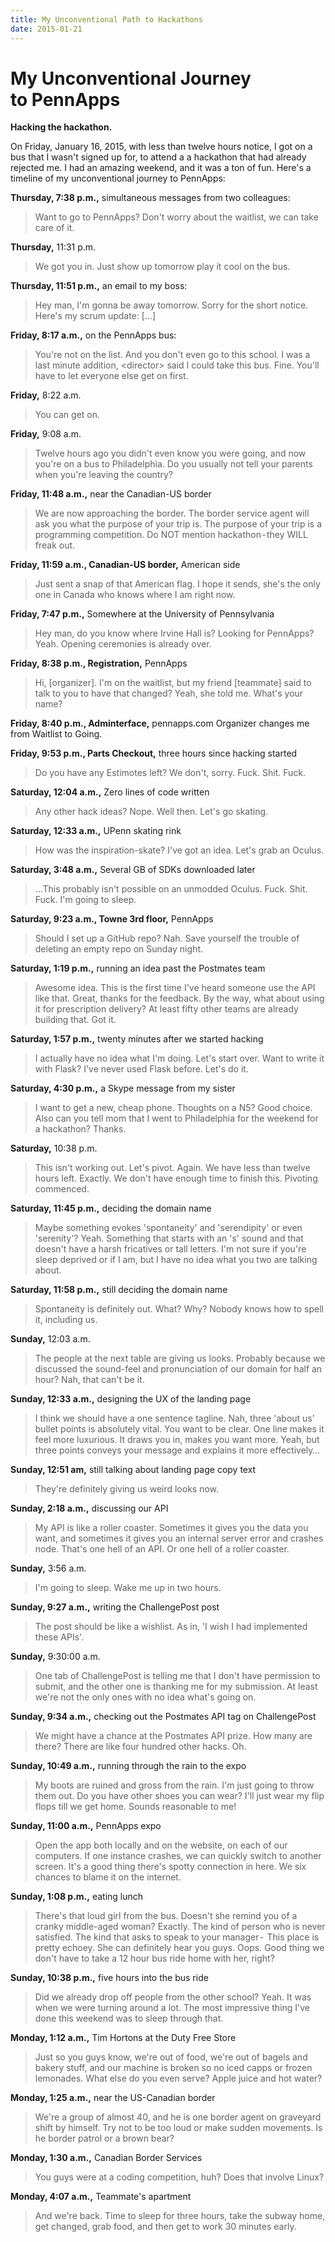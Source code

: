 ```yaml
---
title: My Unconventional Path to Hackathons
date: 2015-01-21
---
```


# My Unconventional Journey to PennApps
__Hacking the hackathon.__

On Friday, January 16, 2015, with less than twelve hours notice, I got on a bus that I wasn't signed up for, to attend a a hackathon that had already rejected me. I had an amazing weekend, and it was a ton of fun. Here's a timeline of my unconventional journey to PennApps:

__Thursday, 7:38 p.m.,__ simultaneous messages from two colleagues:
> Want to go to PennApps? Don't worry about the waitlist, we can take care of it.

__Thursday,__ 11:31 p.m.
> We got you in. Just show up tomorrow play it cool on the bus.

__Thursday, 11:51 p.m.,__ an email to my boss:
> Hey man, I'm gonna be away tomorrow. Sorry for the short notice. Here's my scrum update: […]

__Friday, 8:17 a.m.,__ on the PennApps bus:
> You're not on the list. And you don't even go to this school.
> I was a last minute addition, \<director\> said I could take this bus.
> Fine. You'll have to let everyone else get on first.

__Friday,__ 8:22 a.m.
> You can get on.

__Friday,__ 9:08 a.m.
> Twelve hours ago you didn't even know you were going, and now you're on a bus to Philadelphia. Do you usually not tell your parents when you're leaving the country?

__Friday, 11:48 a.m.,__ near the Canadian-US border
> We are now approaching the border. The border service agent will ask you what the purpose of your trip is. The purpose of your trip is a programming competition. Do NOT mention hackathon - they WILL freak out.

__Friday, 11:59 a.m., Canadian-US border,__ American side
> Just sent a snap of that American flag. I hope it sends, she's the only one in Canada who knows where I am right now.

__Friday, 7:47 p.m.,__ Somewhere at the University of Pennsylvania
> Hey man, do you know where Irvine Hall is?
> Looking for PennApps?
> Yeah.
> Opening ceremonies is already over.

__Friday, 8:38 p.m., Registration,__ PennApps
> Hi, [organizer]. I'm on the waitlist, but my friend [teammate] said to talk to you to have that changed?
> Yeah, she told me. What's your name?

__Friday, 8:40 p.m., Adminterface,__ pennapps.com
Organizer changes me from Waitlist to Going.

__Friday, 9:53 p.m., Parts Checkout,__ three hours since hacking started
> Do you have any Estimotes left?
> We don't, sorry.
> Fuck.
> Shit.
> Fuck.

__Saturday, 12:04 a.m.,__ Zero lines of code written
> Any other hack ideas?
> Nope.
> Well then. Let's go skating.

__Saturday, 12:33 a.m.,__ UPenn skating rink
> How was the inspiration-skate?
> I've got an idea. Let's grab an Oculus.

__Saturday, 3:48 a.m.,__ Several GB of SDKs downloaded later
> …This probably isn't possible on an unmodded Oculus.
> Fuck.
> Shit.
> Fuck.
> I'm going to sleep.

__Saturday, 9:23 a.m., Towne 3rd floor,__ PennApps
> Should I set up a GitHub repo?
> Nah. Save yourself the trouble of deleting an empty repo on 
Sunday night.

__Saturday, 1:19 p.m.,__ running an idea past the Postmates team
> Awesome idea. This is the first time I've heard someone use the API like that.
> Great, thanks for the feedback. By the way, what about using it for prescription delivery?
> At least fifty other teams are already building that.
> Got it.

__Saturday, 1:57 p.m.,__ twenty minutes after we started hacking
> I actually have no idea what I'm doing. Let's start over.
> Want to write it with Flask?
> I've never used Flask before. Let's do it.

__Saturday, 4:30 p.m.,__ a Skype message from my sister
> I want to get a new, cheap phone. Thoughts on a N5?
> Good choice. Also can you tell mom that I went to Philadelphia for the weekend for a hackathon? Thanks.

__Saturday,__ 10:38 p.m.
> This isn't working out. Let's pivot. Again.
> We have less than twelve hours left.
> Exactly. We don't have enough time to finish this.
> Pivoting commenced.

__Saturday, 11:45 p.m.,__ deciding the domain name
> Maybe something evokes 'spontaneity' and 'serendipity' or even 'serenity'?
> Yeah. Something that starts with an 's' sound and that doesn't have a harsh fricatives or tall letters.
> I'm not sure if you're sleep deprived or if I am, but I have no idea what you two are talking about.

__Saturday, 11:58 p.m.,__ still deciding the domain name
> Spontaneity is definitely out.
> What? Why?
> Nobody knows how to spell it, including us.

__Sunday,__ 12:03 a.m.
> The people at the next table are giving us looks.
> Probably because we discussed the sound-feel and pronunciation of our domain for half an hour?
> Nah, that can't be it.

__Sunday, 12:33 a.m.,__ designing the UX of the landing page
> I think we should have a one sentence tagline.
> Nah, three 'about us' bullet points is absolutely vital. You want to be clear.
> One line makes it feel more luxurious. It draws you in, makes you want more.
> Yeah, but three points conveys your message and explains it more effectively…

__Sunday, 12:51 am,__ still talking about landing page copy text
> They're definitely giving us weird looks now.

__Sunday, 2:18 a.m.,__ discussing our API
> My API is like a roller coaster. Sometimes it gives you the data you want, and sometimes it gives you an internal server error and crashes node.
> That's one hell of an API.
> Or one hell of a roller coaster.

__Sunday,__ 3:56 a.m.
> I'm going to sleep. Wake me up in two hours.

__Sunday, 9:27 a.m.,__ writing the ChallengePost post
> The post should be like a wishlist. As in, 'I wish I had implemented these APIs'.

__Sunday,__ 9:30:00 a.m.
> One tab of ChallengePost is telling me that I don't have permission to submit, and the other one is thanking me for my submission.
> At least we're not the only ones with no idea what's going on.

__Sunday, 9:34 a.m.,__ checking out the Postmates API tag on ChallengePost
> We might have a chance at the Postmates API prize. How many are there?
> There are like four hundred other hacks.
> Oh.

__Sunday, 10:49 a.m.,__ running through the rain to the expo
> My boots are ruined and gross from the rain. I'm just going to throw them out.
> Do you have other shoes you can wear?
> I'll just wear my flip flops till we get home.
> Sounds reasonable to me!

__Sunday, 11:00 a.m.,__ PennApps expo
> Open the app both locally and on the website, on each of our computers. If one instance crashes, we can quickly switch to another screen.
> It's a good thing there's spotty connection in here. We six chances to blame it on the internet.

__Sunday, 1:08 p.m.,__ eating lunch
> There's that loud girl from the bus. Doesn't she remind you of a cranky middle-aged woman?
> Exactly. The kind of person who is never satisfied. The kind that asks to speak to your manager - 
> This place is pretty echoey. She can definitely hear you guys.
> Oops. Good thing we don't have to take a 12 hour bus ride home with her, right?

__Sunday, 10:38 p.m.,__ five hours into the bus ride
> Did we already drop off people from the other school?
> Yeah. It was when we were turning around a lot.
> The most impressive thing I've done this weekend was to sleep through that.

__Monday, 1:12 a.m.,__ Tim Hortons at the Duty Free Store
> Just so you guys know, we're out of food, we're out of bagels and bakery stuff, and our machine is broken so no iced capps or frozen lemonades.
> What else do you even serve? Apple juice and hot water?

__Monday, 1:25 a.m.,__ near the US-Canadian border
> We're a group of almost 40, and he is one border agent on graveyard shift by himself. Try not to be too loud or make sudden movements.
> Is he border patrol or a brown bear?

__Monday, 1:30 a.m.,__ Canadian Border Services
> You guys were at a coding competition, huh? Does that involve Linux?

__Monday, 4:07 a.m.,__ Teammate's apartment
> And we're back. Time to sleep for three hours, take the subway home, get changed, grab food, and then get to work 30 minutes early.

